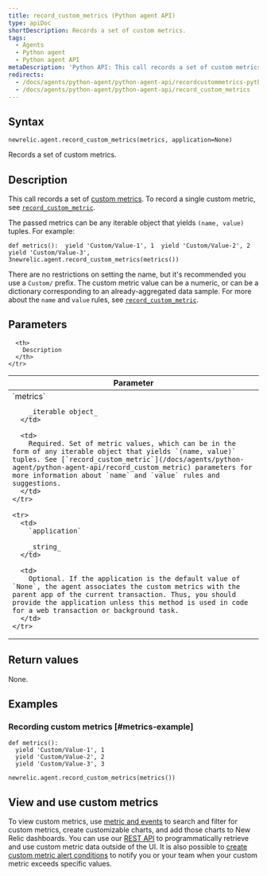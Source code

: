 ```yaml
---
title: record_custom_metrics (Python agent API)
type: apiDoc
shortDescription: Records a set of custom metrics.
tags:
  - Agents
  - Python agent
  - Python agent API
metaDescription: 'Python API: This call records a set of custom metrics.'
redirects:
  - /docs/agents/python-agent/python-agent-api/recordcustommetrics-python-agent-api
  - /docs/agents/python-agent/python-agent-api/record_custom_metrics
---
```


## Syntax

```
newrelic.agent.record_custom_metrics(metrics, application=None)
```

Records a set of custom metrics.

## Description

This call records a set of [custom metrics](/docs/agents/manage-apm-agents/agent-data/custom-metrics). To record a single custom metric, see [`record_custom_metric`](/docs/agents/python-agent/python-agent-api/record_custom_metric).

The passed metrics can be any iterable object that yields `(name, value)` tuples. For example:

```
def metrics():  yield 'Custom/Value-1', 1  yield 'Custom/Value-2', 2  yield 'Custom/Value-3', 3newrelic.agent.record_custom_metrics(metrics())
```

There are no restrictions on setting the name, but it's recommended you use a `Custom/` prefix. The custom metric value can be a numeric, or can be a dictionary corresponding to an already-aggregated data sample. For more about the `name` and `value` rules, see [`record_custom_metric`](/docs/agents/python-agent/python-agent-api/record_custom_metric).

## Parameters

<table>
  <thead>
    <tr>
      <th width="25%">
        Parameter
      </th>

      <th>
        Description
      </th>
    </tr>
  </thead>

  <tbody>
    <tr>
      <td>
        `metrics`

        _iterable object_
      </td>

      <td>
        Required. Set of metric values, which can be in the form of any iterable object that yields `(name, value)` tuples. See [`record_custom_metric`](/docs/agents/python-agent/python-agent-api/record_custom_metric) parameters for more information about `name` and `value` rules and suggestions.
      </td>
    </tr>

    <tr>
      <td>
        `application`

        _string_
      </td>

      <td>
        Optional. If the application is the default value of `None`, the agent associates the custom metrics with the parent app of the current transaction. Thus, you should provide the application unless this method is used in code for a web transaction or background task.
      </td>
    </tr>
  </tbody>
</table>

## Return values

None.

## Examples

### Recording custom metrics [#metrics-example]

```
def metrics():
  yield 'Custom/Value-1', 1
  yield 'Custom/Value-2', 2
  yield 'Custom/Value-3', 3

newrelic.agent.record_custom_metrics(metrics())
```

## View and use custom metrics

To view custom metrics, use [metric and events](/docs/query-your-data/explore-query-data/data-explorer/introduction-data-explorer) to search and filter for custom metrics, create customizable charts, and add those charts to New Relic dashboards. You can use our [REST API](/docs/apis/rest-api-v2/requirements/new-relic-rest-api-v2-getting-started) to programmatically retrieve and use custom metric data outside of the UI. It is also possible to [create custom metric alert conditions](/docs/alerts/new-relic-alerts/configuring-alert-policies/define-custom-metrics-alert-condition) to notify you or your team when your custom metric exceeds specific values.
